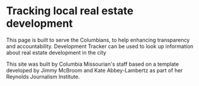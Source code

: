 
<Head>
  <link rel="icon" href="/favicon.ico" />
  <title>{siteTitle}</title>
  <meta
    name="description"
    content={`Tracking development in ${city}, ${state}.`}
    key="description"
  />
  <meta property="og:title" content={siteTitle} key="title" />
  <meta property="og:description" content={`Use the ${city} Development Tracker to look up information about real estate development in the city.`} />
  <meta name="twitter:card" content="summary_large_image" />
</Head>

# Tracking local real estate development 
This page is built to serve the Columbians, to help enhancing transparency and accountability. Development Tracker can be used to look up information about real estate development in the city

This site was built by Columbia Missourian's staff based on a template developed by Jimmy McBroom and Kate Abbey-Lambertz as part of her Reynolds Journalism Institute. 



